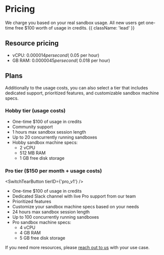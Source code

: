 
# Pricing

<ManageBilling />


We charge you based on your real sandbox usage. All new users get one-time free $100 worth of usage in credits. {{ className: 'lead' }}


## Resource pricing
- vCPU: $0.000014 per second (~$0.05 per hour)
- GB RAM: $0.0000045 per second (~$0.018 per hour)


## Plans
Additionally to the usage costs, you can also select a tier that includes dedicated support, prioritized features, and customizable sandbox machine specs.

### Hobby tier (usage costs)
- One-time $100 of usage in credits
- Community support
- 1 hours max sandbox session length
- Up to 20 concurrently running sandboxes
- Hobby sandbox machine specs:
  - 2 vCPU
  - 512 MB RAM
  - 1 GB free disk storage

### Pro tier ($150 per month + usage costs)
<SwitchTearButton tierID={'pro_v1'} />

- One-time $100 of usage in credits
- Dedicated Slack channel with live Pro support from our team
- Prioritized features
- Customize your sandbox machine specs based on your needs
- 24 hours max sandbox session length
- Up to 100 concurrently running sandboxes
- Pro sandbox machine specs:
  - 4 vCPU
  - 4 GB RAM
  - 5 GB free disk storage


If you need more resources, please [reach out to us](/getting-help) with your use case.
